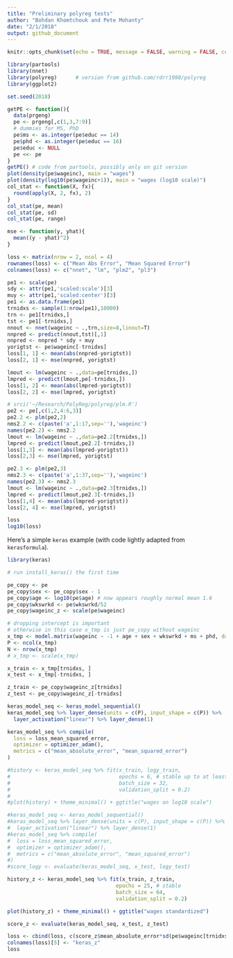 ```yaml
---
title: "Preliminary polyreg tests"
author: "Bohdan Khomtchouk and Pete Mohanty"
date: "2/1/2018"
output: github_document
---
```



```r
knitr::opts_chunk$set(echo = TRUE, message = FALSE, warning = FALSE, comment = "")
```

```r
library(partools)
library(nnet)
library(polyreg)      # version from github.com/rdrr1990/polyreg
library(ggplot2)

set.seed(2018)

getPE <- function(){
  data(prgeng)
  pe <- prgeng[,c(1,3,7:9)]
  # dummies for MS, PhD
  pe$ms <- as.integer(pe$educ == 14)
  pe$phd <- as.integer(pe$educ == 16)
  pe$educ <- NULL
  pe <<- pe
}
getPE() # code from partools, possibly only on git version
plot(density(pe$wageinc), main = "wages")
plot(density(log10(pe$wageinc+1)), main = "wages (log10 scale)")
col_stat <- function(X, fx){
  round(apply(X, 2, fx), 2)
}
col_stat(pe, mean)
col_stat(pe, sd)
col_stat(pe, range)

mse <- function(y, yhat){
  mean((y - yhat)^2)
}

loss <- matrix(nrow = 2, ncol = 4)
rownames(loss) <- c("Mean Abs Error", "Mean Squared Error")
colnames(loss) <- c("nnet", "lm", "plm2", "pl3")

pe1 <- scale(pe)
sdy <- attr(pe1,'scaled:scale')[3]
muy <- attr(pe1,'scaled:center')[3]
pe1 <- as.data.frame(pe1)
trnidxs <- sample(1:nrow(pe1),10000)
trn <- pe1[trnidxs,]
tst <- pe1[-trnidxs,]
nnout <- nnet(wageinc ~ .,trn,size=8,linout=T)
nnpred <- predict(nnout,tst)[,1]
nnpred <- nnpred * sdy + muy
yorigtst <- pe$wageinc[-trnidxs]
loss[1, 1] <- mean(abs(nnpred-yorigtst))
loss[2, 1] <- mse(nnpred, yorigtst)

lmout <- lm(wageinc ~ .,data=pe[trnidxs,])
lmpred <- predict(lmout,pe[-trnidxs,])
loss[1, 2] <- mean(abs(lmpred-yorigtst))
loss[2, 2] <- mse(lmpred, yorigtst)

# srci('~/Research/PolyReg/polyreg/plm.R')
pe2 <- pe[,c(1,2,4:6,3)]
pe2.2 <- plm(pe2,2)
nms2.2 <- c(paste('a',1:17,sep=''),'wageinc')
names(pe2.2) <- nms2.2
lmout <- lm(wageinc ~ .,data=pe2.2[trnidxs,])
lmpred <- predict(lmout,pe2.2[-trnidxs,])
loss[1,3] <- mean(abs(lmpred-yorigtst))
loss[2,3] <- mse(lmpred, yorigtst)

pe2.3 <- plm(pe2,3)
nms2.3 <- c(paste('a',1:37,sep=''),'wageinc')
names(pe2.3) <- nms2.3
lmout <- lm(wageinc ~ .,data=pe2.3[trnidxs,])
lmpred <- predict(lmout,pe2.3[-trnidxs,])
loss[1,4] <- mean(abs(lmpred-yorigtst))
loss[2, 4] <- mse(lmpred, yorigtst)

loss
log10(loss)
```

Here's a simple `keras` example (with code lightly adapted from `kerasformula`).

```r
library(keras)

# run install_keras() the first time

pe_copy <- pe
pe_copy$sex <- pe_copy$sex - 1
pe_copy$age <- log10(pe$age) # now appears roughly normal mean 1.6
pe_copy$wkswrkd <- pe$wkswrkd/52
pe_copy$wageinc_z <- scale(pe$wageinc) 

# dropping intercept is important
# otherwise in this case x_tmp is just pe_copy without wageinc 
x_tmp <- model.matrix(wageinc ~ -1 + age + sex + wkswrkd + ms + phd, data = pe_copy, row.names = FALSE)
P <- ncol(x_tmp)
N <- nrow(x_tmp)
# x_tmp <- scale(x_tmp)

x_train <- x_tmp[trnidxs, ]
x_test <- x_tmp[-trnidxs, ]

z_train <- pe_copy$wageinc_z[trnidxs]
z_test <- pe_copy$wageinc_z[-trnidxs]

keras_model_seq <- keras_model_sequential()
keras_model_seq %>% layer_dense(units = c(P), input_shape = c(P)) %>%
  layer_activation("linear") %>% layer_dense(1)

keras_model_seq %>% compile(
  loss = loss_mean_squared_error,
  optimizer = optimizer_adam(),
  metrics = c("mean_absolute_error", "mean_squared_error")
)

#history <- keras_model_seq %>% fit(x_train, logy_train,
#                                   epochs = 6, # stable up to at least 25 epochs 
#                                   batch_size = 32,
#                                   validation_split = 0.2)
#
#plot(history) + theme_minimal() + ggtitle("wages on log10 scale")

#keras_model_seq <- keras_model_sequential()
#keras_model_seq %>% layer_dense(units = c(P), input_shape = c(P)) %>%
#  layer_activation("linear") %>% layer_dense(1)
#keras_model_seq %>% compile(
#  loss = loss_mean_squared_error,
#  optimizer = optimizer_adam(),
#  metrics = c("mean_absolute_error", "mean_squared_error")
#)
#score_logy <- evaluate(keras_model_seq, x_test, logy_test)

history_z <- keras_model_seq %>% fit(x_train, z_train,
                                   epochs = 25, # stable
                                   batch_size = 64,
                                   validation_split = 0.2)

plot(history_z) + theme_minimal() + ggtitle("wages standardized")

score_z <- evaluate(keras_model_seq, x_test, z_test)

loss <- cbind(loss, c(score_z$mean_absolute_error*sd(pe$wageinc[trnidxs]), score_z$mean_squared_error*var(pe$wageinc[trnidxs])))
colnames(loss)[5] <- "keras_z"
loss

```
